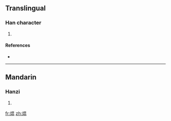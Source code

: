 {{also|熅}}
==Translingual==

===Han character===
{{Han char|rn=86|rad=火|as=09|sn=13|four=|canj=火日月廿 (FABT)}}

# {{defn|Han|sort=火09}}

====References====
* {{Han ref|kx=0678.161|dkj=19262|hdz=32217.020|uh=7174|ud=29044}}

----

==Mandarin==

===Hanzi===
{{cmn-hanzi|tra=熅|pin=[[yūn]] ([[yun1]])|wg=yün<sup>1</sup>}}

# {{defn|Mandarin|sort=火09}}

[[fr:煴]]
[[zh:煴]]